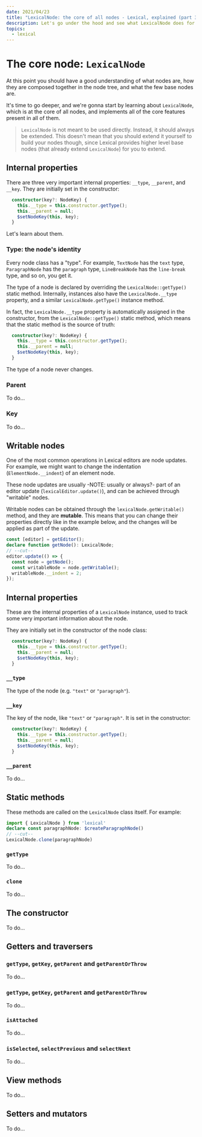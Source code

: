 ```yaml
---
date: 2021/04/23
title: "LexicalNode: the core of all nodes - Lexical, explained (part 3)"
description: Let's go under the hood and see what LexicalNode does for us.
topics:
  - lexical
---
```


# The core node: `LexicalNode`

At this point you should have a good understanding of what nodes are, how they are composed together in the node tree, and what the few base nodes are.

It's time to go deeper, and we're gonna start by learning about `LexicalNode`, which is at the core of all nodes, and implements all of the core features present in all of them.

> `LexicalNode` is not meant to be used directly. Instead, it should always be extended. This doesn't mean that you should extend it yourself to build your nodes though, since Lexical provides higher level base nodes (that already extend `LexicalNode`) for you to extend.

## Internal properties

There are three very important internal properties: `__type`, `__parent`, and `__key`. They are initially set in the constructor:

```ts twoslash {1-3}
  constructor(key?: NodeKey) {
    this.__type = this.constructor.getType();
    this.__parent = null;
    $setNodeKey(this, key);
  }
```

Let's learn about them.

### Type: the node's identity

Every node class has a "type". For example, `TextNode` has the `text` type, `ParagraphNode` has the `paragraph` type, `LineBreakNode` has the `line-break` type, and so on, you get it.

The type of a node is declared by overriding the `LexicalNode::getType()` static method. Internally, instances also have the `LexicalNode.__type` property, and a similar `LexicalNode.getType()` instance method.

In fact, the `LexicalNode.__type` property is automatically assigned in the constructor, from the `LexicalNode::getType()` static method, which means that the static method is the source of truth:

```ts twoslash {1}
  constructor(key?: NodeKey) {
    this.__type = this.constructor.getType();
    this.__parent = null;
    $setNodeKey(this, key);
  }
```

The type of a node never changes.

### Parent

To do...

### Key

To do...

## Writable nodes

One of the most common operations in Lexical editors are node updates. For example, we might want to change the indentation (`ElementNode.__indent`) of an element node.

These node updates are usually -NOTE: usually or always?- part of an editor update (`lexicalEditor.update()`), and can be achieved through "writable" nodes.

Writable nodes can be obtained through the `lexicalNode.getWritable()` method, and they are **mutable**. This means that you can change their properties directly like in the example below, and the changes will be applied as part of the update.

```ts twoslash
const [editor] = getEditor();
declare function getNode(): LexicalNode;
// --cut--
editor.update(() => {
  const node = getNode();
  const writableNode = node.getWritable();
  writableNode.__indent = 2;
});
```

## Internal properties

These are the internal properties of a `LexicalNode` instance, used to track some very important information about the node.

They are initially set in the constructor of the node class:

```ts twoslash {1-3}
  constructor(key?: NodeKey) {
    this.__type = this.constructor.getType();
    this.__parent = null;
    $setNodeKey(this, key);
  }
```

### `__type`

The type of the node (e.g. `"text"` or `"paragraph"`).

### `__key`

The key of the node, like `"text"` or `"paragraph"`. It is set in the constructor:

```ts twoslash {1}
  constructor(key?: NodeKey) {
    this.__type = this.constructor.getType();
    this.__parent = null;
    $setNodeKey(this, key);
  }
```

### `__parent`

To do...

## Static methods

These methods are called on the `LexicalNode` class itself. For example:

```ts twoslash
import { LexicalNode } from 'lexical'
declare const paragraphNode: $createParagraphNode()
// --cut--
LexicalNode.clone(paragraphNode)
```

### `getType`

To do...

### `clone`

To do...

## The constructor

To do...

## Getters and traversers

### `getType`, `getKey`, `getParent` and `getParentOrThrow`

To do...

### `getType`, `getKey`, `getParent` and `getParentOrThrow`

To do...

### `isAttached`

To do...

### `isSelected`, `selectPrevious` and `selectNext`

To do...

## View methods

To do...

## Setters and mutators

To do...
